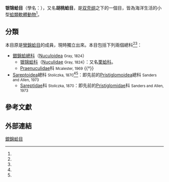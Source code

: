 {{Automatic taxobox
 | fossil_range = {{fossil_range |[[奧陶紀|奧陶紀]]|現在}}
 | image = Acila cobboldiae.jpg
 | image_caption = Two views of a left [[valve_(mollusc)|valve]] of ''[[Acila_cobboldiae|Acila cobboldiae]]'' from the early [[Pleistocene|Pleistocene]] of the [[Netherlands|Netherlands]]
 | taxon = Nuculida
 | authority = Dall, 1889<ref name=WoRMS_382247 /><ref name="Dall" />
 | subdivision_ranks = [[科_(生物)|科]]
 | subdivision = [[#分類|見內文]]
}}
'''银锦蛤目'''（學名：{{lang|la|Nuculida}}），又名'''胡桃蛤目'''，是[[双壳纲|双壳纲]]之下的一個目，皆為海洋生活的小型[[蛤類|蛤類]][[軟體動物|軟體動物]]<ref name=WoRMS_382247 />。

==分類==
本目原是[[彎錦蛤目|彎錦蛤目]]的成員，現時獨立出來。本目包括下列兩個總科<ref name="Carter2011" /><ref name=WoRMS_382247 />：
*[[銀錦蛤總科|銀錦蛤總科]]（[[Nuculoidea|Nuculoidea]] <small>Gray, 1824</small>）
**[[银锦蛤科|银锦蛤科]]（[[Nuculidae|Nuculidae]] <small>Gray, 1824</small>）：又名[[栗蛤科|栗蛤科]]。
**[[Praenuculidae|Praenuculidae]]科 <small>Mcalester, 1969</small> {{†}}
*[[Sareptoidea|Sareptoidea]]總科 <small>Stoliczka, 1870</small><ref name=WoRMS_868253 /><ref name="Huber 2015" />：即先前的[[Pristiglomoidea|Pristiglomoidea]]總科 <small>Sanders and Allen, 1973</small>
**[[Sareptidae|Sareptidae]]科 <small>Stoliczka, 1870</small>：即先前的[[Pristiglomidae|Pristiglomidae]]科 <small>Sanders and Allen, 1973</small>

==參考文獻==
{{reflist |refs=
<ref name="Carter2011">{{cite journal
 |url=http://kuscholarworks.ku.edu/dspace/bitstream/1808/8287/3/Carter%20ms.pdf
 |last1=Carter |first1=J.G. |display-authors=etal
 |year=2011
 |title=A Synoptical Classification of the Bivalvia (Mollusca)
 |journal=Paleontological Contributions
 |volume=4 |pages=1–47
 |language=en }}</ref>
<ref name="Dall">{{cite journal
 |last=Dall |first=W. H.
 |year=1889
 |title=On the hinge of pelecypods and its development, with an attempt toward a better subdivision of the group |journal=American Journal of Science and Arts. (series 3)
 |volume=38 |issue=228 |pages=445–462
 |language=en }}</ref>
<ref name="Huber 2015">{{cite book
 |last=Huber |first=M.
 |year=2015
 |title=Compendium of bivalves 2
 |location=Harxheim |publisher=[[ConchBooks|ConchBooks]]
 |pages=907 pp. }}</ref>
<ref name=WoRMS_382247>{{cite WoRMS
 |id=382247 |authorlink=WoRMS
 |last1=Bouchet |first1=Philippe
 |last2=Gofas   |first2=Serge
 |last3=Sartori |first3=André F.
 |title=Nuculida
 |date=2016-01-23 |accessdate=2017-02-05 }}</ref>
<ref name=WoRMS_868253>{{cite WoRMS
 |id=868253 |authorlink=WoRMS
 |last1=Sartori |first1=André F.
 |title=Sareptoidea Stoliczka, 1870
 |date=2016-01-23 |accessdate=2017-02-05 }}</ref>
}}

==外部連結==
{{軟體動物}}
{{Taxonbar}}
{{Authority control}}
[[Category:銀錦蛤目|]]